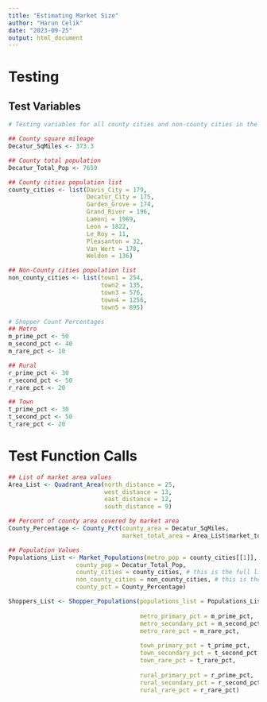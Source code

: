 ```yaml
---
title: "Estimating Market Size"
author: "Harun Celik"
date: "2023-09-25"
output: html_document
---
```


# Testing

## Test Variables
```r
# Testing variables for all county cities and non-county cities in the market area

## County square mileage
Decatur_SqMiles <- 373.3

## County total population
Decatur_Total_Pop <- 7659

## County cities population list
county_cities <- list(Davis_City = 179, 
                      Decatur_City = 175,
                      Garden_Grove = 174,
                      Grand_River = 196,
                      Lamoni = 1969,
                      Leon = 1822,
                      Le_Roy = 11,
                      Pleasanton = 32,
                      Van_Wert = 178,
                      Weldon = 136)

## Non-County cities population list
non_county_cities <- list(town1 = 254,
                          town2 = 135,
                          town3 = 576,
                          town4 = 1256,
                          town5 = 895)

# Shopper Count Percentages
## Metro
m_prime_pct <- 50
m_second_pct <- 40
m_rare_pct <- 10

## Rural
r_prime_pct <- 30
r_second_pct <- 50
r_rare_pct <- 20

## Town
t_prime_pct <- 30
t_second_pct <- 50
t_rare_pct <- 20

```

# Test Function Calls
```r
## List of market area values
Area_List <- Quadrant_Area(north_distance = 25, 
                           west_distance = 13, 
                           east_distance = 12, 
                           south_distance = 9)

## Percent of county area covered by market area
County_Percentage <- County_Pct(county_area = Decatur_SqMiles,
                                market_total_area = Area_List$market_total_area)

## Population Values
Populations_List <- Market_Populations(metro_pop = county_cities[[1]], # assuming metro pop is first city in list
                   county_pop = Decatur_Total_Pop, 
                   county_cities = county_cities, # this is the full list of county cities
                   non_county_cities = non_county_cities, # this is the full list of non-county cities
                   county_pct = County_Percentage)

Shoppers_List <- Shopper_Populations(populations_list = Populations_List, 
                                     
                                     metro_primary_pct = m_prime_pct, 
                                     metro_secondary_pct = m_second_pct, 
                                     metro_rare_pct = m_rare_pct,
                                     
                                     town_primary_pct = t_prime_pct, 
                                     town_secondary_pct = t_second_pct, 
                                     town_rare_pct = t_rare_pct,
                                     
                                     rural_primary_pct = r_prime_pct, 
                                     rural_secondary_pct = r_second_pct, 
                                     rural_rare_pct = r_rare_pct)
```




